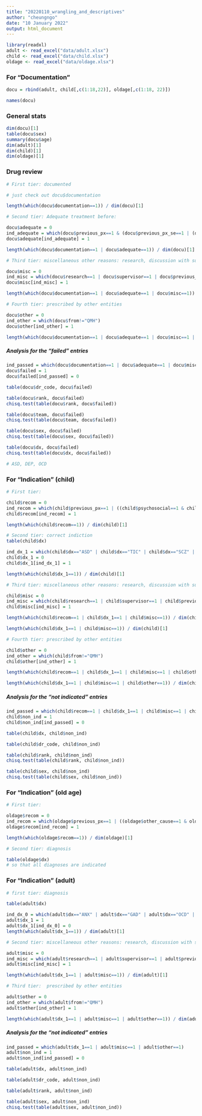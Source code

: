 ```yaml
---
title: "20220110_wrangling_and_descriptives"
author: "cheungngo"
date: "10 January 2022"
output: html_document
---
```


```r
library(readxl)
adult <- read_excel("data/adult.xlsx")
child <- read_excel("data/child.xlsx")
oldage <- read_excel("data/oldage.xlsx")
```

### For "Documentation"

```r
docu = rbind(adult, child[,c(1:18,22)], oldage[,c(1:18, 22)])
```

```r
names(docu)
```

### General stats

```r
dim(docu)[1]
table(docu$sex)
summary(docu$age)
dim(adult)[1]
dim(child)[1]
dim(oldage)[1]
```

### Drug review

```r
# First tier: documented

# just check out docu$documentation
```

```r
length(which(docu$documentation==1)) / dim(docu)[1]
```

```r
# Second tier: Adequate treatment before:

docu$adequate = 0
ind_adequate = which(docu$previous_px==1 & (docu$previous_px_se==1 | (docu$previous_px_mineffdose==1 & docu$previous_px_dur)))
docu$adequate[ind_adequate] = 1
```

```r
length(which(docu$documentation==1 | docu$adequate==1)) / dim(docu)[1]
```

```r
# Third tier: miscellaneous other reasons: research, discussion with supervisor, previously treated with patent drugs

docu$misc = 0
ind_misc = which(docu$research==1 | docu$supervisor==1 | docu$previous_px_exp==1)
docu$misc[ind_misc] = 1
```

```r
length(which(docu$documentation==1 | docu$adequate==1 | docu$misc==1)) / dim(docu)[1]
```

```r
# Fourth tier: prescribed by other entities

docu$other = 0
ind_other = which(docu$from!="QMH")
docu$other[ind_other] = 1
```

```r
length(which(docu$documentation==1 | docu$adequate==1 | docu$misc==1 | docu$other==1)) / dim(docu)[1]
```

##### Analysis for the "failed" entries

```r
ind_passed = which(docu$documentation==1 | docu$adequate==1 | docu$misc==1 | docu$other==1)
docu$failed = 1
docu$failed[ind_passed] = 0
```

```r
table(docu$dr_code, docu$failed)
```

```r
table(docu$rank, docu$failed)
chisq.test(table(docu$rank, docu$failed))
```

```r
table(docu$team, docu$failed)
chisq.test(table(docu$team, docu$failed))
```

```r
table(docu$sex, docu$failed)
chisq.test(table(docu$sex, docu$failed))
```

```r
table(docu$dx, docu$failed)
chisq.test(table(docu$dx, docu$failed))

# ASD, DEP, OCD
```

### For "Indication" (child)

```r
# First tier: 

child$recom = 0
ind_recom = which(child$previous_px==1 | ((child$psychosocial==1 & child$target_ss==1 & child$contraindication==1) & (child$previous_px==0)))
child$recom[ind_recom] = 1
```

```r
length(which(child$recom==1)) / dim(child)[1]
```

```r
# Second tier: correct indiction
table(child$dx)
```

```r
ind_dx_1 = which(child$dx=="ASD" | child$dx=="TIC" | child$dx=="SCZ" | child$dx=="BAD")
child$dx_1 = 0
child$dx_1[ind_dx_1] = 1

```

```r
length(which(child$dx_1==1)) / dim(child)[1]
```

```r
# Third tier: miscellaneous other reasons: research, discussion with supervisor, previously treated with antipsychotics

child$misc = 0
ind_misc = which(child$research==1 | child$supervisor==1 | child$previous_px==1)
child$misc[ind_misc] = 1
```

```r
length(which(child$recom==1 | child$dx_1==1 | child$misc==1)) / dim(child)[1]
```

```r
length(which(child$dx_1==1 | child$misc==1)) / dim(child)[1]
```

```r
# Fourth tier: prescribed by other entities

child$other = 0
ind_other = which(child$from!="QMH")
child$other[ind_other] = 1
```

```r
length(which(child$recom==1 | child$dx_1==1 | child$misc==1 | child$other==1)) / dim(child)[1]
```

```r
length(which(child$dx_1==1 | child$misc==1 | child$other==1)) / dim(child)[1]
```


##### Analysis for the "not indicated" entries

```r
ind_passed = which(child$recom==1 | child$dx_1==1 | child$misc==1 | child$other==1)
child$non_ind = 1
child$non_ind[ind_passed] = 0
```

```r
table(child$dx, child$non_ind)
```

```r
table(child$dr_code, child$non_ind)
```

```r
table(child$rank, child$non_ind)
chisq.test(table(child$rank, child$non_ind))
```

```r
table(child$sex, child$non_ind)
chisq.test(table(child$sex, child$non_ind))
```

### For "Indication" (old age)

```r
# First tier: 

oldage$recom = 0
ind_recom = which(oldage$previous_px==1 | ((oldage$other_cause==1 & oldage$severe_ss==1 & oldage$non_pharm==1) & oldage$previous_px==0))
oldage$recom[ind_recom] = 1
```

```r
length(which(oldage$recom==1)) / dim(oldage)[1]
```

```r
# Second tier: diagnosis

table(oldage$dx)
# so that all diagnoses are indicated
```

### For "Indication" (adult)

```r
# first tier: diagnosis

table(adult$dx)
```

```r
ind_dx_0 = which(adult$dx=="ANX" | adult$dx=="GAD" | adult$dx=="OCD" | adult$dx=="SA")
adult$dx_1 = 1
adult$dx_1[ind_dx_0] = 0
length(which(adult$dx_1==1)) / dim(adult)[1]
```

```r
# Second tier: miscellaneous other reasons: research, discussion with supervisor, previously treated with antipsychotics

adult$misc = 0
ind_misc = which(adult$research==1 | adult$supervisor==1 | adult$previous_px==1)
adult$misc[ind_misc] = 1
```

```r
length(which(adult$dx_1==1 | adult$misc==1)) / dim(adult)[1]
```

```r
# Third tier:  prescribed by other entities

adult$other = 0
ind_other = which(adult$from!="QMH")
adult$other[ind_other] = 1
```

```r
length(which(adult$dx_1==1 | adult$misc==1 | adult$other==1)) / dim(adult)[1]
```

##### Analysis for the "not indicated" entries

```r
ind_passed = which(adult$dx_1==1 | adult$misc==1 | adult$other==1)
adult$non_ind = 1
adult$non_ind[ind_passed] = 0
```

```r
table(adult$dx, adult$non_ind)
```

```r
table(adult$dr_code, adult$non_ind)
```

```r
table(adult$rank, adult$non_ind)
```

```r
table(adult$sex, adult$non_ind)
chisq.test(table(adult$sex, adult$non_ind))
```

